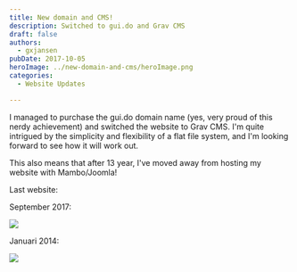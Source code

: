 ```yaml
---
title: New domain and CMS!
description: Switched to gui.do and Grav CMS
draft: false
authors:
  - gxjansen
pubDate: 2017-10-05
heroImage: ../new-domain-and-cms/heroImage.png
categories:
  - Website Updates

---
```

I managed to purchase the gui.do domain name (yes, very proud of this nerdy achievement) and switched the website to Grav CMS. I'm quite intrigued by the simplicity and flexibility of a flat file system, and I'm looking forward to see how it will work out.

This also means that after 13 year, I've moved away from hosting my website with Mambo/Joomla!

Last website:

September 2017:

![](../new-domain-and-cms/SCR-20240626-uqpw.png)

Januari 2014:

![](../new-domain-and-cms/SCR-20240627-bndm.png)
